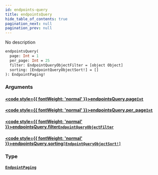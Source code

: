 ```yaml
---
id: endpoints-query
title: endpointsQuery
hide_table_of_contents: true
pagination_next: null
pagination_prev: null
---
```








No description

```graphql
endpointsQuery(
  page: Int = 1
  per_page: Int = 25
  filter: EndpointQueryObjectFilter = [object Object]
  sorting: [EndpointQueryObjectSort!] = []
): EndpointPaging!
```


### Arguments

#### [<code style={{ fontWeight: 'normal' }}>endpointsQuery.<b>page</b></code>](#)<Bullet />[`Int`](/graphql/scalars/int) <Badge class="secondary" text="scalar"/>
> 
> 

#### [<code style={{ fontWeight: 'normal' }}>endpointsQuery.<b>per_page</b></code>](#)<Bullet />[`Int`](/graphql/scalars/int) <Badge class="secondary" text="scalar"/>
> 
> 

#### [<code style={{ fontWeight: 'normal' }}>endpointsQuery.<b>filter</b></code>](#)<Bullet />[`EndpointQueryObjectFilter`](/graphql/inputs/endpoint-query-object-filter) <Badge class="secondary" text="input"/>
> 
> 

#### [<code style={{ fontWeight: 'normal' }}>endpointsQuery.<b>sorting</b></code>](#)<Bullet />[`[EndpointQueryObjectSort!]`](/graphql/inputs/endpoint-query-object-sort) <Badge class="secondary" text="list"/> <Badge class="secondary" text="input"/>
> 
> 

### Type

#### [`EndpointPaging`](/graphql/objects/endpoint-paging) <Badge class="secondary" text="object"/>
> 
> 





